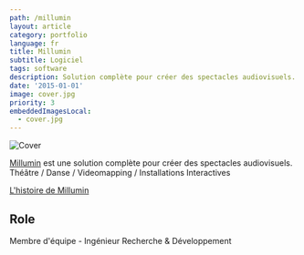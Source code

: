 ```yaml
---
path: /millumin
layout: article
category: portfolio
language: fr
title: Millumin
subtitle: Logiciel
tags: software
description: Solution complète pour créer des spectacles audiovisuels. Théâtre, Danse, Videomapping, Installations Interactives
date: '2015-01-01'
image: cover.jpg
priority: 3
embeddedImagesLocal:
  - cover.jpg
---
```


![Cover](cover.jpg)

[Millumin](https://www.millumin.com/) est une solution complète pour créer des spectacles audiovisuels. Théâtre / Danse / Videomapping / Installations Interactives

[L'histoire de Millumin](https://www.millumin.com/story/)

## Role

Membre d'équipe - Ingénieur Recherche & Développement
